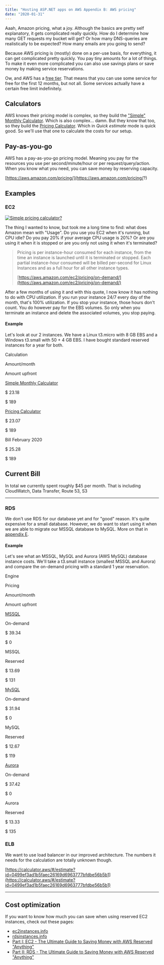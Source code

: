 ```yaml
---
title: "Hosting ASP.NET apps on AWS Appendix B: AWS pricing"
date: "2020-01-31"
---
```


Aaah, Amazon pricing, what a joy. Although the basics are pretty self explanatory, it gets complicated really quickly. How do I determine how many GET requests my bucket will get? Or how many DNS-queries are realistically to be expected? How many emails are you going to send?

Because AWS pricing is (mostly) done on a per-use basis, for everything, it can get complicated pretty quickly. You pay tiny amounts for a lot of things. To make it even more complicated you can also use savings plans or save money by making service reservations.

Ow, and AWS has a [free tier](https://aws.amazon.com/free/). That means that you can use some service for free for the first 12 months, but not all. Some services actually have a certain free limit indefinitely.

## Calculators

AWS knows their pricing model is complex, so they build the ["Simple" Monthly Calculator](https://calculator.s3.amazonaws.com/index.html). Which is also complex... damn. But they know that too, so they build the [Pricing Calculator](https://calculator.aws/#/). Which in _Quick estimate_ mode is quick good. So we'll use that one to calculate the costs for our setup.

## Pay-as-you-go

AWS has a pay-as-you-go pricing model. Meaning you pay for the resources you use per second/minute/hour or per request/query/action. When you know what you need, you can save money by reserving capacity.

[https://aws.amazon.com/pricing/](https://aws.amazon.com/pricing/?)

## Examples

### EC2

[![Simple pricing calculator?](images/appB-01.png)](https://blog.jodibooks.com/wp-content/uploads/2020/01/appB-01.png)

The thing I wanted to know, but took me a long time to find: what does Amazon mean with "Usage". Do you use you EC2 when it's running, but CPU idle? Do you pay 20% if your average CPU usage is 20%? Or are you using it when it is stopped or are you only not using it when it's terminated?

> Pricing is per instance-hour consumed for each instance, from the time an instance is launched until it is terminated or stopped. Each partial instance-hour consumed will be billed per-second for Linux Instances and as a full hour for all other instance types.
> 
> [https://aws.amazon.com/ec2/pricing/on-demand/](https://aws.amazon.com/ec2/pricing/on-demand/)

After a few months of using it and with this quote, I now know it has nothing to do with CPU utilization. If you run your instance 24/7 every day of the month, that's 100% utilization. If you stop your instance, those hours don't count. You do however pay for the EBS volumes. So only when you terminate an instance and delete the associated volumes, you stop paying.

#### Example

Let's look at our 2 instances. We have a Linux t3.micro with 8 GB EBS and a Windows t3.small with 50 + 4 GB EBS. I have bought standard reserved instances for a year for both.

Calculation

Amount/month

Amount upfront

[Simple Monthly Calculator](https://calculator.s3.amazonaws.com/index.html#r=FRA&s=EC2&key=files/calc-49511952b7f4aeea9161b234d5f4eabe88849546&v=ver20200219tB)

$ 23.18

$ 189

[Pricing Calculator](https://calculator.aws/#/estimate?id=7ca4c8f8e24df3f979eeb2d9d266e42640694a1a)

$ 23.07

$ 189

Bill February 2020

$ 25.28

$ 189

## Current Bill

In total we currently spent roughly $45 per month. That is including CloudWatch, Data Transfer, Route 53, S3

* * *

### RDS

We don't use RDS for our database yet and for "good" reason. It's quite expensive for a small database. However, we do want to start using it when we are able to migrate our MSSQL database to MySQL. More on that in [appendix E](../hosting-asp-net-apps-on-aws-appendix-e-improved-architectures/).

#### Example

Let's see what an MSSQL, MySQL and Aurora (AWS MySQL) database instance costs. We'll take a t3.small instance (smallest MSSQL and Aurora) and compare the on-demand pricing with a standard 1 year reservation.

Engine

Pricing

Amount/month

Amount upfront

[MSSQL](https://calculator.s3.amazonaws.com/index.html#r=FRA&s=RDS&key=files/calc-31595d720a1c435e8f11bee28f0cd4572f2251ef&v=ver20200219tB)

On-demand

$ 39.34

$ 0

MSSQL

Reserved

$ 13.69

$ 131

[MySQL](https://calculator.aws/#/estimate?id=2f153c975cdc5184894f5ad166cafabf17bbdcaa)

On-demand

$ 31.94

$ 0

MySQL

Reserved

$ 12.67

$ 119

[Aurora](https://calculator.aws/#/estimate?id=2f153c975cdc5184894f5ad166cafabf17bbdcaa)

On-demand

$ 37.42

$ 0

Aurora

Reserved

$ 13.33

$ 135

### ELB

We want to use load balancer in our improved architecture. The numbers it needs for the calculation are totally unknown though.

[https://calculator.aws/#/estimate?id=0499ef3ad1b5faec26169d6963777bfdbe56b5b1](https://calculator.aws/#/estimate?id=0499ef3ad1b5faec26169d6963777bfdbe56b5b1)

* * *

## Cost optimization

If you want to know how much you can save when using reserved EC2 instances, check out these pages:

- [ec2instances.info](https://www.ec2instances.info/)
- [rdsinstances.info](http://rdsinstances.info/)
- [Part I: EC2 - The Ultimate Guide to Saving Money with AWS Reserved "Anything"](https://www.concurrencylabs.com/blog/guide-to-ec2-reserved/)
- [Part II: RDS - The Ultimate Guide to Saving Money with AWS Reserved "Anything"](https://www.concurrencylabs.com/blog/guide-to-rds-reserved/)

